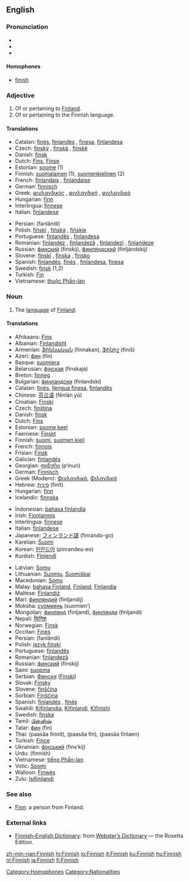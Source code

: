 {{interwiktionary|code=fi}}
==English==

===Pronunciation===
{{wikipedia}}
*{{AHD|fĭn'ĭsh}}
*{{IPA|/ˈfɪnɪʃ/}}
*{{SAMPA|/"fInIS/}}
{{rfap}}

====Homophones====
*[[finish]]

===Adjective===
{{en-adj|-}}

# Of or pertaining to [[Finland]].
# Of or pertaining to the Finnish language.

====Translations====
{{top}}
*Catalan: [[finès]], [[finlandès]] {{m}}, [[finesa]], [[finlandesa]] {{f}}
*Czech: [[finský]] {{m}}, [[finská]] {{f}}, [[finské]] {{n}}
*Danish: [[finsk]]
*Dutch: [[Fins]], [[Finse]]
*Estonian: [[soome]] (1)
*Finnish: [[suomalainen]] (1), [[suomenkielinen]] (2)
*French: [[finlandais]] {{m}}, [[finlandaise]] {{f}}
*German: [[finnisch]]
*Greek: [[φινλανδικός]] {{m}}, [[φινλανδική]] {{f}}, [[φινλανδικό]] {{n}}
*Hungarian: [[finn]]
*Interlingua: [[finnese]]
*Italian: [[finlandese]]
{{mid}}
*Persian: {{FAchar|[[فنلاندی]]}} (fanlândi)
*Polish: [[fiński]] {{m}}, [[fińska]] {{f}}, [[fińskie]] {{n}}
*Portuguese: [[finlandês]] {{m}}, [[finlandesa]] {{f}}
*Romanian: [[finlandez]] {{m}}, [[finlandeză]] {{f}}, [[finlandezi]] {{p}}, [[finlandeze]] {{f}} {{p}}
*Russian: [[финский]] (fínskij), [[финляндский]] (finljándskij)
*Slovene: [[finski]] {{m}}, [[finska]] {{f}}, [[finsko]] {{n}}
*Spanish: [[finlandés]], [[finés]] {{m}}, [[finlandesa]], [[finesa]] {{f}}
*Swedish: [[finsk]] (1,2)
*Turkish: [[Fin]]
*Vietnamese: [[thuộc Phần-lan]]
{{bottom}}

===Noun===
{{en-proper noun}}

# The [[language]] of [[Finland]].

====Translations====
{{top}}
*Afrikaans: [[Fins]]
*Albanian: [[Finlandisht]]
*Armenian: [[ֆիննական]] (finnakan), [[ֆինիշ]] (finiš)
*Azeri: [[фин]] (fin)
*Basque: [[suomiera]]
*Belarusian: [[фінская]] (finskaja)
*Breton: [[finneg]]
*Bulgarian: [[финландски]] (finlandski)
*Catalan: [[finès]], [[llengua finesa]], [[finlandès]]
*Chinese: [[芬兰语]] (fēnlán yǔ)
*Croatian: [[Finski]]
*Czech: [[finština]]
*Danish: [[finsk]] {{n}}
*Dutch: [[Fins]] {{n}}
*Estonian: [[soome keel]]
*Faeroese: [[Finskt]]
*Finnish: [[suomi]], [[suomen kieli]]
*French: [[finnois]] {{m}}
*Frisian: [[Finsk]]
*Galician: [[finlandés]]
*Georgian: [[ფინური]] (p‘inuri)
*German: [[Finnisch]] {{n}}
*Greek (Modern): [[Φινλανδικά]], [[Φιλανδικά]]
*Hebrew: [[פינית]] (finít)
*Hungarian: [[finn]]
*Icelandic: [[finnska]]
<!-- {{smn}}: [[suomakiela]] -- probably "Inari" or Northern Sami; no 639-2 code like this; Ethnologue's "SMN" is for Semendo from Indonesia. -->
*Indonesian: [[bahasa finlandia]]
*Irish: [[Fionlainnis]]
*Interlingua: [[finnese]]
*Italian: [[finlandese]]
*Japanese: [[フィンランド語]] (finrando-go)
*Karelian: [[Šuomi]]
*Korean: [[핀란드어]] (pinrandeu-eo)
*Kurdish: [[Fînlendî]]
{{mid}}
*Latvian: [[Somu]]
*Lithuanian: [[Suomių]], [[Suomiškai]]
*Macedonian: [[Somu]]
*Malay: [[bahasa Finland]], [[Finland]], [[Finlandia]]
*Maltese: [[Finlandiż]]
*Mari: [[финляндий]] (finljandij)
*Moksha: [[суомиень]] (suomien’)
*Mongolian: [[финлянд]] (finljand), [[финлянди]] (finljandi)
*Nepali: [[फिनिश]]
*Norwegian: [[Finsk]]
*Occitan: [[Finès]]
*Persian: {{FAchar|[[فنلاندی]]}} (fanlândi)
*Polish: [[język fiński]]
*Portuguese: [[finlandês]]
*Romanian: [[finlandeză]] {{f}}
*Russian: [[финский]] (fínskij)
*Sami: [[suopma]]
*Serbian: [[Фински]] ([[Finski]])
*Slovak: [[Fínsky]]
*Slovene: [[finščina]]
*Sorbian: [[Finšćina]]
*Spanish: [[finlandés]] {{m}}, [[finés]] {{m}}
*Swahili: [[Kifinlandia]], [[Kifinlandi]], [[Kifinishi]]
*Swedish: [[finska]] {{c}}
*Tamil: [[பின்னிஷ்]]
*Tatar: [[фин]] (fin)
*Thai: {{THchar|[[ภาษาฟินนิช]]}} (paasăa finnít), {{THchar|[[ภาษาฟิน]]}} (paasăa fin), {{THchar|[[ภาษาฟินแลนด์]]}} (paasăa finlaen)
*Turkish: [[Fince]]
*Ukrainian: [[фінський]] (fins’kij)
*Urdu: {{URchar|[[فننش|فنّنِش]]}} (finnish)
*Vietnamese: [[tiếng Phần-lan]]
*Votic: [[Soomi]]
*Walloon: [[Finwès]]
*Zulu: [[Isifinilandi]]
{{bottom}}

===See also===
* [[Finn]]: a person from Finland.

===External links===
*[http://www.websters-online-dictionary.org/definition/Finnish-english/ Finnish–English Dictionary]: from [http://www.websters-online-dictionary.org/ Webster’s Dictionary] — the Rosetta Edition.
{{ethnologue|code=fin}}

[[Category:Homophones]]
[[Category:Nationalities]]

[[zh-min-nan:Finnish]]
[[hi:Finnish]]
[[io:Finnish]]
[[it:Finnish]]
[[ku:Finnish]]
[[hu:Finnish]]
[[nl:Finnish]]
[[ja:Finnish]]
[[fi:Finnish]]